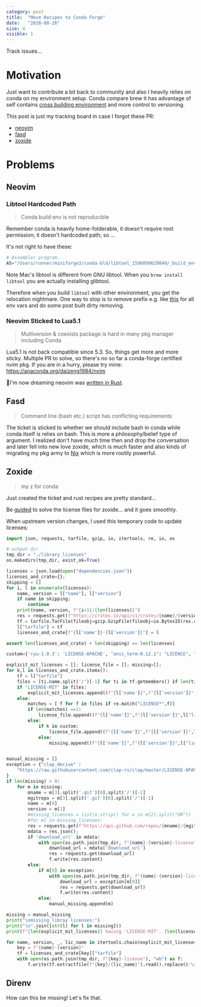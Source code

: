 ```yaml
---
category: post
title:  "Move Recipes to Conda Forge"
date:   "2020-08-26"
size: 4
visible: 1
---
```


Track issues...

# Motivation
Just want to contribute a bit back to community and also I heavily relies on conda on my environment setup. Conda compare brew it has advantage of self contains [cross building environment](./2018-11-18-conda-everything) and more control to versioning.

This post is just my tracking board in case I forgot these PR:

* [neovim](https://github.com/conda-forge/staged-recipes/pull/12493)
* [fasd](https://github.com/conda-forge/staged-recipes/pull/12584)
* [zoxide](https://github.com/conda-forge/staged-recipes/pull/13682)


# Problems
## Neovim
### Libtool Hardcoded Path
> Conda build env is not reproducible

Remember conda is heavily home-folderable, it doesn't require root permission; it doesn't hardcoded path; so ...

It's not right to have these:
```sh
# Assembler program.
AS="/Users/runner/miniforge3/conda-bld/libtool_1596899629849/_build_env/bin/x86_64-apple-darwin13.4.0-as"
```
Note Mac's libtool is different from GNU libtool. When you `brew install libtool` you are actually installing glibtool.

Therefore when you build `libtool` with other environment, you get the relocation nightmare. One way to stop is to remove prefix e.g. like [this](https://github.com/conda-forge/libtool-feedstock/pull/22) for all env vars and do some post built dirty removing.

### Neovim Sticked to Lua5.1
> Multiversion & coexists package is hard in many pkg manager including Conda

Lua5.1 is not back compatible since 5.3. So, things get more and more sticky. Multiple PR to solve, so there's no so far a conda-forge certified nvim pkg. If you are in a hurry, please try mine: https://anaconda.org/daizeng1984/nvim

🥴I'm now dreaming neovim was [written in Rust](https://github.com/neovim/neovim/issues/8669).

## Fasd
> Command line (bash etc.) script has conflicting requirements

The ticket is sticked to whether we should include bash in conda while conda itself is relies on bash. This is more a philosophy/belief type of argument. I realized don't have much time then and drop the conversation and later fell into new love zoxide, which is much faster and also kinds of migrating my pkg army to [Nix](./2020-10-24-nix-power) which is more rootily powerful.

## Zoxide
> my z for conda

Just created the ticket and rust recipes are pretty standard...

Be [guided](https://github.com/conda-forge/staged-recipes/pull/13208#issuecomment-726767185) to solve the license files for zoxide... and it goes smoothly.

When upstream version changes, I used this temporary code to update licenses:

```python
import json, requests, tarfile, gzip, io, itertools, re, io, os

# output dir
tmp_dir = "./library_licenses"
os.makedirs(tmp_dir, exist_ok=True)

licenses = json.load(open("dependencies.json"))
licenses_and_crate={};
skipping = []
for i, l in enumerate(licenses):
    name, version = l["name"], l["version"]
    if name in skipping:
        continue
    print(name, version, f"{i+1}/{len(licenses)}")
    res = requests.get(f"https://crates.io/api/v1/crates/{name}/{version}/download")
    tf = tarfile.TarFile(fileobj=gzip.GzipFile(fileobj=io.BytesIO(res.content)),mode='r')
    l["tarfile"] = tf
    licenses_and_crate[f"{l['name']}-{l['version']}"] = l

assert len(licenses_and_crate) + len(skipping) == len(licenses)

custom={'ryu-1.0.3': 'LICENSE-APACHE', "ansi_term-0.12.1": "LICENCE", "minreq-2.1.0": "COPYING.md"}

explicit_mit_licenses = []; license_file = []; missing=[];
for k,l in licenses_and_crate.items():
    tf = l["tarfile"]
    files = [ti.name.split('/')[-1] for ti in tf.getmembers() if len(ti.name.split('/')) == 2]
    if 'LICENSE-MIT' in files:
        explicit_mit_licenses.append((f"{l['name']}",f"{l['version']}",l["license"],'LICENSE-MIT'))
    else:
        matches = [ f for f in files if re.match("LICENSE*",f)]
        if len(matches) ==1:
            license_file.append((f"{l['name']}",f"{l['version']}",l["license"],matches[0]))
        else:
            if k in custom:
                license_file.append((f"{l['name']}",f"{l['version']}",l["license"],custom[k]))
            else:
                missing.append((f"{l['name']}",f"{l['version']}",l["license"],l['repository']))


manual_missing = []
exception = {"clap_derive" : 
    "https://raw.githubusercontent.com/clap-rs/clap/master/LICENSE-APACHE"
}
if len(missing) > 0:
    for m in missing:
        mname = m[3].split('.git')[0].split('/')[-2]
        mgitrepo = m[3].split('.git')[0].split('/')[-1]
        name = m[0]
        version = m[1]
        #missing_licenses = list(x.strip() for x in m[2].split("OR"))
        #for ml in missing_licenses:
        res = requests.get(f"https://api.github.com/repos/{mname}/{mgitrepo}/license")
        mdata = res.json();
        if 'download_url' in mdata:
            with open(os.path.join(tmp_dir, f"{name}-{version}-license"), "wb") as f:
                download_url = mdata['download_url']
                res = requests.get(download_url)
                f.write(res.content)
        else:
            if m[0] in exception:
                with open(os.path.join(tmp_dir, f"{name}-{version}-license"), "wb") as f:
                    download_url = exception[m[0]]
                    res = requests.get(download_url)
                    f.write(res.content)
            else:
                manual_missing.append(m)

missing = manual_missing
print("\nmissing libray licenses:")
print("\n".join([str(l) for l in missing]))
print(f"{len(explicit_mit_licenses)} having 'LICENSE-MIT', {len(license_file)} having 'LICENSE*' or custom filename, {len(missing)} licenses are missing!!!; in total {len(licenses_and_crate)}")

for name, version, _, lic_name in itertools.chain(explicit_mit_licenses, license_file):
    key = f"{name}-{version}"
    tf = licenses_and_crate[key]["tarfile"]
    with open(os.path.join(tmp_dir, f"{key}-license"), "wb") as f:
        f.write(tf.extractfile(f"{key}/{lic_name}").read().replace(b'\r\n', b'\n'))

```

<!-- xcape -->
<!-- sdkman -->

## Direnv
How can this be missing! Let's fix that.

